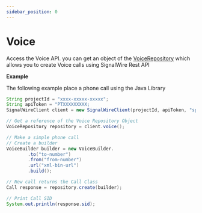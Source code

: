 ```yaml
---
sidebar_position: 0
---
```


# Voice

Access the Voice API. you can get an object of the [VoiceRepository](cxml/java/reference/voice/index.mdx) which allows you to create Voice calls using SignalWire Rest API

**Example**

The following example place a phone call using the Java Library

```java
String projectId = "xxxx-xxxxx-xxxxx";
String apiToken = "PTXXXXXXXXX;
SignalWireClient client = new SignalWireClient(projectId, apiToken, "space-name");

// Get a reference of the Voice Repository Object
VoiceRepository repository = client.voice();

// Make a simple phone call
// Create a builder
VoiceBuilder builder = new VoiceBuilder.
        .to("to-number")
        .from("from-number")
        .url("xml-bin-url")
        .build();

// New call returns the Call Class
Call response = repository.create(builder);

// Print Call SID
System.out.println(response.sid);
```

